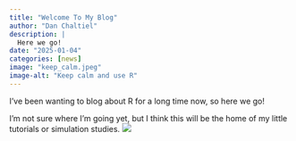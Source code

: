 ```yaml
---
title: "Welcome To My Blog"
author: "Dan Chaltiel"
description: |
  Here we go!
date: "2025-01-04"
categories: [news]
image: "keep_calm.jpeg"
image-alt: "Keep calm and use R"
---
```


I've been wanting to blog about R for a long time now, so here we go!

I'm not sure where I'm going yet, but I think this will be the home of my little tutorials or simulation studies.
![](keep_calm.jpeg)
